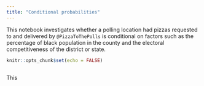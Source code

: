 ```yaml
---
title: "Conditional probabilities"
---
```


This notebook investigates whether a polling location had pizzas requested to and delivered by `@PizzaToThePolls` is conditional on factors such as the percentage of black population in the county and the electoral competitiveness of the district or state. 
```r
knitr::opts_chunk$set(echo = FALSE)

```

```r

```

This 
```r

```

```r

```

```r

```

```r

```

